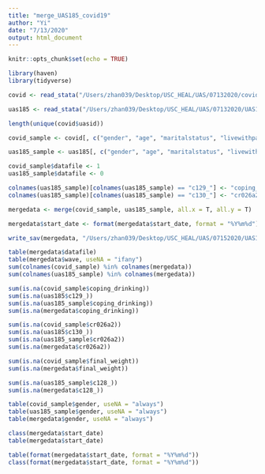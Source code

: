 ```yaml
---
title: "merge_UAS185_covid19"
author: "Yi"
date: "7/13/2020"
output: html_document
---
```


```r
knitr::opts_chunk$set(echo = TRUE)
```

```r
library(haven)
library(tidyverse)
```

```r
covid <- read_stata("/Users/zhan039/Desktop/USC_HEAL/UAS/07132020/covid_panal/covidpanel_us_stata_jul_8_2020.dta")

uas185 <- read_stata("/Users/zhan039/Desktop/USC_HEAL/UAS/07132020/UAS185/uas185.dta")
```

```r
length(unique(covid$uasid))
```

```r
covid_sample <- covid[, c("gender", "age", "maritalstatus", "livewithpartner", "education", "hisplatino", "race", "working", "sick_leave", "unemp_look", "retired", "disabled", "laborstatus", "employmenttype", "workfullpart", "hourswork", "hhincome", "anyhhmember", "hhmembernumber", "final_weight", "start_date", "coping_drinking", "cr026a2", "uasid", "wave")]

uas185_sample <- uas185[, c("gender", "age", "maritalstatus", "livewithpartner", "education", "hisplatino", "race", "working", "sick_leave", "unemp_look", "retired", "disabled", "laborstatus", "employmenttype", "workfullpart", "hourswork", "hhincome", "anyhhmember", "hhmembernumber", "start_date", "c128_","c129_", "c130_", "uasid")]

covid_sample$datafile <- 1
uas185_sample$datafile <- 0

colnames(uas185_sample)[colnames(uas185_sample) == "c129_"] <- "coping_drinking"
colnames(uas185_sample)[colnames(uas185_sample) == "c130_"] <- "cr026a2"

mergedata <- merge(covid_sample, uas185_sample, all.x = T, all.y = T)

mergedata$start_date <- format(mergedata$start_date, format = "%Y%m%d")

write_sav(mergedata, "/Users/zhan039/Desktop/USC_HEAL/UAS/07152020/UAS185_COVID19_C.sav")
```

```r
table(mergedata$datafile)
table(mergedata$wave, useNA = "ifany")
sum(colnames(covid_sample) %in% colnames(mergedata))
sum(colnames(uas185_sample) %in% colnames(mergedata))

sum(is.na(covid_sample$coping_drinking))
sum(is.na(uas185$c129_))
sum(is.na(uas185_sample$coping_drinking))
sum(is.na(mergedata$coping_drinking))

sum(is.na(covid_sample$cr026a2))
sum(is.na(uas185$c130_))
sum(is.na(uas185_sample$cr026a2))
sum(is.na(mergedata$cr026a2))

sum(is.na(covid_sample$final_weight))
sum(is.na(mergedata$final_weight))

sum(is.na(uas185_sample$c128_))
sum(is.na(mergedata$c128_))

table(covid_sample$gender, useNA = "always")
table(uas185_sample$gender, useNA = "always")
table(mergedata$gender, useNA = "always")

class(mergedata$start_date)
table(mergedata$start_date)

table(format(mergedata$start_date, format = "%Y%m%d"))
class(format(mergedata$start_date, format = "%Y%m%d"))
```

